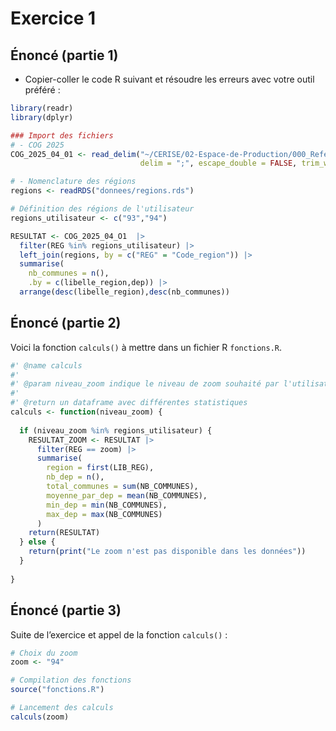 # Exercice 1 {.backgroundTitre}

## Énoncé (partie 1)
::: {.callout-tip icon=false title="Ex. 1"}

- Copier-coller le code R suivant et résoudre les erreurs avec votre outil préféré :  
  
```.r
library(readr)
library(dplyr)

### Import des fichiers
# - COG 2025
COG_2025_04_01 <- read_delim("~/CERISE/02-Espace-de-Production/000_Referentiels/0040_Geo/COG/2025/COG_2025_04_01.csv", 
                             delim = ";", escape_double = FALSE, trim_ws = TRUE)

# - Nomenclature des régions
regions <- readRDS("donnees/regions.rds")

# Définition des régions de l'utilisateur
regions_utilisateur <- c("93","94")

RESULTAT <- COG_2025_04_O1  |>  
  filter(REG %in% regions_utilisateur) |> 
  left_join(regions, by = c("REG" = "Code_region")) |> 
  summarise(
    nb_communes = n(),
    .by = c(libelle_region,dep)) |>
  arrange(desc(libelle_region),desc(nb_communes))
```
:::

## Énoncé (partie 2)

::: {.callout-tip icon=false title="Ex. 1"}

Voici la fonction `calculs()` à mettre dans un fichier R `fonctions.R`.  
  
  
```.r
#' @name calculs
#'
#' @param niveau_zoom indique le niveau de zoom souhaité par l'utilisateur
#'
#' @return un dataframe avec différentes statistiques
calculs <- function(niveau_zoom) {
  
  if (niveau_zoom %in% regions_utilisateur) {
    RESULTAT_ZOOM <- RESULTAT |> 
      filter(REG == zoom) |> 
      summarise(
        region = first(LIB_REG),
        nb_dep = n(),
        total_communes = sum(NB_COMMUNES),
        moyenne_par_dep = mean(NB_COMMUNES),
        min_dep = min(NB_COMMUNES),
        max_dep = max(NB_COMMUNES)
      )
    return(RESULTAT)
  } else {
    return(print("Le zoom n'est pas disponible dans les données"))
  }
  
}
```
:::

## Énoncé (partie 3)

::: {.callout-tip icon=false title="Ex. 1"}

Suite de l'exercice et appel de la fonction `calculs()` :  
  

```.r
# Choix du zoom
zoom <- "94"

# Compilation des fonctions
source("fonctions.R")

# Lancement des calculs
calculs(zoom)
```
:::